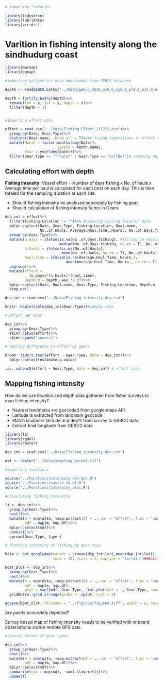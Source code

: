 
```r
# importing libraries

library(tidyverse)
library(lubridate)
library(viridis)
```

  
# Varition in fishing intensity along the sindhudurg coast

```r
library(marmap)
library(ggmap)

#importing bathymetric data downloaded from GEBCO database

depth <- readGEBCO.bathy("../Data/gebco_2019_n16.6_s15.6_w73.1_e73.9.nc")

depth = fortify.bathy(depth)%>%
  rename(lon = x, lat = y, depth = z)%>%
  filter(depth < 1)


#importing effort data

effort = read.csv("../Data/Fishing-Effort_111219.csv")%>%
  group_by(Date, Gear.Type)%>%
  distinct(Boat.name, .keep_all = T)%>%# fixing repetitions in effort data
  mutate(Month = factor(months(dmy(Date)), 
                        levels = month.name),
         Year = year(dmy(Date)))%>%
  filter(Gear.Type == "Trawler" | Gear.Type == "GillNet")# removing beach seines and purse seines

```

## Calculating effort with depth

__Fishing intensity__: Vessel effort = Number of days fishing x No. of hauls x Average time per haul is calculated for each boat on each day. This is then totaled for the sampling duration at each site.

- Should fishing intensity be analysed seperately by fishing gear.
- Should calculation of fishing intensity factor in Gears.


```r

dep_int = effort%>% 
  filter(Fishing.Location != "")%>% #removing missing location data
  dplyr::select(Date, Gear.Type, Fishing.Location, Boat.name,
                No..of.Hauls, Average.Haul.Time..Hours., No..of.Days.fishing, Depth..wav.)%>%
  group_by(Gear.Type)%>%
  mutate(n.days = ifelse(is.na(No..of.Days.fishing), #filling in missing data with means
                         median(No..of.Days.fishing, na.rm = T), No..of.Days.fishing),
         n.hauls = ifelse(is.na(No..of.Hauls), 
                          mean(No..of.Hauls, na.rm = T), No..of.Hauls),
         haul.time = ifelse(is.na(Average.Haul.Time..Hours.), 
                            mean(Average.Haul.Time..Hours., na.rm = T), Average.Haul.Time..Hours.))%>%
  ungroup()%>%
  mutate(effort = 
           (n.days)*(n.hauls)*(haul.time),
         Depth.m = Depth..wav.*1.87)%>%
  dplyr::select(Date, Boat.name, Gear.Type, Fishing.Location, Depth.m, effort)%>%
  drop_na()

```

```r
dep_int = read.csv("../Data/Fishing intensity_dep.csv")

knitr::kable(table(dep_int$Gear.Type))#sample size

# effort per boat

dep_int%>%
  group_by(Gear.Type)%>%
  skimr::skim(effort)%>%
  skimr::yank("numeric")

# testing difference in effort by gears

broom::tidy(t.test(effort ~ Gear.Type, data = dep_int))%>%
  dplyr::select(estimate:p.value)

lsr::cohensD(effort ~ Gear.Type, data = dep_int) # effect size
```

## Mapping fishing intensity

How do we use location and depth data gathered from fisher surveys to map fishing intensity?
  
- Nearest landmarks are geocoded from google maps API 
- Latitude is extracted from landmark geocode
- Match landmark latitude and depth from survey to GEBCO data
- Extract final longitude from GEBCO data

```r
library(sp)
library(rgdal)
library(raster)

dep_int = read.csv("../Data/Fishing intensity_dep.csv")

ext <- raster("../Data/sampling_extent.tif")

#importing functions

source("../Functions/intensity extract.R")
source("../Functions/raster to df.R")
source("../Functions/intensity_plot.R")

#Calculating fishing intensity

fi <- dep_int%>%
  group_by(Gear.Type)%>%
  nest()%>%
  mutate(m = map(data, ~map.extract(df = ., var = "effort", func = 'sum')),
         mdf = map(m, map.df))%>%
  dplyr::select(mdf)%>%
  unnest()%>%
  spread(Gear.Type, layer)

# Plotting intensity of fishing by gear type

base <- get_googlemap(center = c(mean(dep_int$lon),mean(dep_int$lat)), 
                      zoom = 10, scale = 2, maptype = "terrain")##Getting basemap

boat_plot <- dep_int%>%
  group_by(Gear.Type)%>%
  nest()%>%
  mutate(m = map(data, ~map.extract(df = ., var = "effort", func = 'sum')),
         mdf = map(m, map.df),
         plot = map2(mdf, Gear.Type, ~int.plot(mdf = ., Gear.Type, name = "Fishing intensity")))%>%
  gridExtra::grid.arrange(grobs = .$plot, ncol = 2)

ggsave(boat_plot, filename = "../Figures/figure4.tiff", width = 8, height = 4.5, dpi = 300)
```


*Are points accurately depicted?*
  
  Survey based map of fishing intensity needs to be verified with onboard observations and/or remote GPS data.

```r
#Spatial extent of gear types

dep_int%>%
  group_by(Gear.Type)%>%
  nest()%>%
  mutate(m = map(data, ~map.extract(df = ., var = "effort", func = 'sum')),
         mdf = map(m, map.df))%>%
  dplyr::select(mdf)%>%
  summarise(ext = map(mdf, ~sum(.$layer>0)))%>%
  unnest()
```

